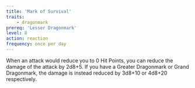 ```yaml
---
title: 'Mark of Survival'
traits:
    - dragonmark
prereq: 'Lesser Dragonmark'
level: 8
action: reaction
frequency: once per day
---
```


When an attack would reduce you to 0 Hit Points, you can reduce the damage of the attack by 2d8+5. If you have a Greater Dragonmark or Grand Dragonmark, the damage is instead reduced by 3d8+10 or 4d8+20 respectively.
